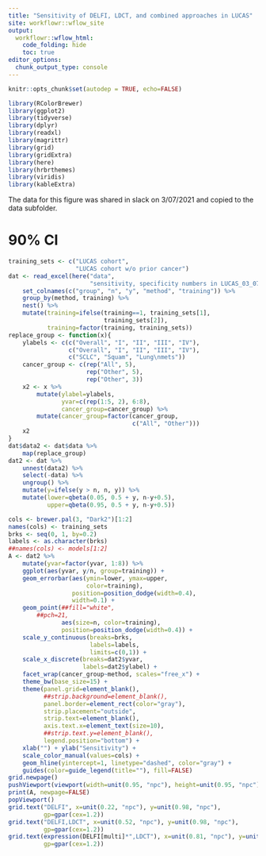 ```yaml
---
title: "Sensitivity of DELFI, LDCT, and combined approaches in LUCAS"
site: workflowr::wflow_site
output:
  workflowr::wflow_html:
    code_folding: hide
    toc: true
editor_options:
  chunk_output_type: console
---
```



```r
knitr::opts_chunk$set(autodep = TRUE, echo=FALSE)
```

```r
library(RColorBrewer)
library(ggplot2)
library(tidyverse)
library(dplyr)
library(readxl)
library(magrittr)
library(grid)
library(gridExtra)
library(here)
library(hrbrthemes)
library(viridis)
library(kableExtra)
```

The data for this figure was shared in slack on 3/07/2021 and copied to the data subfolder.

# 90% CI

```r
training_sets <- c("LUCAS cohort",
                   "LUCAS cohort w/o prior cancer")
dat <- read_excel(here("data",
                       "sensitivity, specificity numbers in LUCAS_03_07_21.xlsx")) %>%
    set_colnames(c("group", "n", "y", "method", "training")) %>%
    group_by(method, training) %>%
    nest() %>%
    mutate(training=ifelse(training==1, training_sets[1],
                           training_sets[2]),
           training=factor(training, training_sets))
replace_group <- function(x){
    ylabels <- c(c("Overall", "I", "II", "III", "IV"),
                 c("Overall", "I", "II", "III", "IV"),
                 c("SCLC", "Squam", "Lung\nmets"))
    cancer_group <- c(rep("All", 5),
                      rep("Other", 5),
                      rep("Other", 3))
    x2 <- x %>%
        mutate(ylabel=ylabels,
               yvar=c(rep(1:5, 2), 6:8),
               cancer_group=cancer_group) %>%
        mutate(cancer_group=factor(cancer_group,
                                   c("All", "Other")))
    x2
}
dat$data2 <- dat$data %>%
    map(replace_group)
dat2 <- dat %>%
    unnest(data2) %>%
    select(-data) %>%
    ungroup() %>%
    mutate(y=ifelse(y > n, n, y)) %>%
    mutate(lower=qbeta(0.05, 0.5 + y, n-y+0.5),
           upper=qbeta(0.95, 0.5 + y, n-y+0.5))
```

```r
cols <- brewer.pal(3, "Dark2")[1:2]
names(cols) <- training_sets
brks <- seq(0, 1, by=0.2)
labels <- as.character(brks)
##names(cols) <- models[1:2]
A <- dat2 %>%
    mutate(yvar=factor(yvar, 1:8)) %>%
    ggplot(aes(yvar, y/n, group=training)) +
    geom_errorbar(aes(ymin=lower, ymax=upper,
                      color=training),
                  position=position_dodge(width=0.4),
                  width=0.1) +
    geom_point(##fill="white",
        ##pch=21,
               aes(size=n, color=training),
               position=position_dodge(width=0.4)) +
    scale_y_continuous(breaks=brks,
                       labels=labels,
                       limits=c(0,1)) +
    scale_x_discrete(breaks=dat2$yvar,
                     labels=dat2$ylabel) +
    facet_wrap(cancer_group~method, scales="free_x") +
    theme_bw(base_size=15) +
    theme(panel.grid=element_blank(),
          ##strip.background=element_blank(),
          panel.border=element_rect(color="gray"),
          strip.placement="outside",
          strip.text=element_blank(),
          axis.text.x=element_text(size=10),
          ##strip.text.y=element_blank(),
          legend.position="bottom") +
    xlab("") + ylab("Sensitivity") +
    scale_color_manual(values=cols) +
    geom_hline(yintercept=1, linetype="dashed", color="gray") +
    guides(color=guide_legend(title=""), fill=FALSE)
grid.newpage()
pushViewport(viewport(width=unit(0.95, "npc"), height=unit(0.95, "npc")))
print(A, newpage=FALSE)
popViewport()
grid.text("DELFI", x=unit(0.22, "npc"), y=unit(0.98, "npc"),
          gp=gpar(cex=1.2))
grid.text("DELFI,LDCT", x=unit(0.52, "npc"), y=unit(0.98, "npc"),
          gp=gpar(cex=1.2))
grid.text(expression(DELFI[multi]*",LDCT"), x=unit(0.81, "npc"), y=unit(0.98, "npc"),
          gp=gpar(cex=1.2))
```

